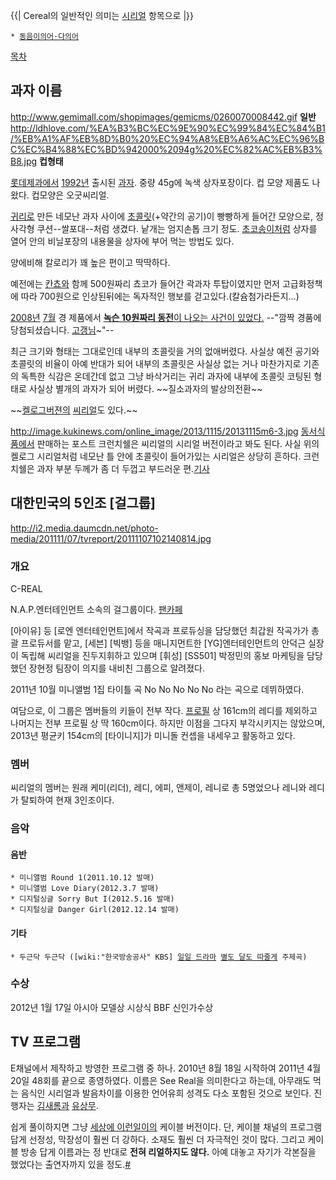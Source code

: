{{| Cereal의 일반적인 의미는 [[시리얼]] 항목으로 |}}

 * [[동음이의어·다의어]]

[[목차]]
== 과자 이름 ==
http://www.gemimall.com/shopimages/gemicms/0260070008442.gif
'''일반'''
http://ldhlove.com/%EA%B3%BC%EC%9E%90%EC%99%84%EC%84%B1/%EB%A1%AF%EB%8D%B0%20%EC%94%A8%EB%A6%AC%EC%96%BC%EC%B4%88%EC%BD%942000%2094g%20%EC%82%AC%EB%B3%B8.jpg
'''컵형태'''

[[롯데제과]]에서 [[1992년]] 출시된 [[과자]]. 중량 45g에 녹색 상자포장이다. 컵 모양 제품도 나왔다. 컵모양은 오굿씨리얼. 

[[귀리]]로 만든 네모난 과자 사이에 [[초콜릿]](+약간의 공기)이 빵빵하게 들어간 모양으로, 정사각형 쿠션--쌀포대--처럼 생겼다. 낱개는 엄지손톱 크기 정도. [[초코송이]]처럼 상자를 열어 안의 비닐포장의 내용물을 상자에 부어 먹는 방법도 있다.

양에비해 칼로리가 꽤 높은 편이고 딱딱하다.

예전에는 [[칸쵸]]와 함께 500원짜리 쵸코가 들어간 곽과자 투탑이였지만 먼저 고급화정책에 따라 700원으로 인상된뒤에는 독자적인 행보를 걷고있다.(칼슘첨가라든지...)

[[2008년]] [[7월]] 경 제품에서 [http://news.naver.com/main/read.nhn?mode=LSD&mid=sec&sid1=101&oid=003&aid=0002206933 '''녹슨 10원짜리 동전'''이 나오는 사건이 있었다.] --"깜짝 경품에 당첨되셨습니다. [[고갱님]]~"--

최근 크기와 형태는 그대로인데 내부의 초콜릿을 거의 없애버렸다. 사실상 예전 공기와 초콜릿의 비율이 아예 반대가 되어 내부의 초콜릿은 사실상 없는 거나 마찬가지로 기존의 독특한 식감은 온데간데 없고 그냥 바삭거리는 귀리 과자에 내부에 초콜릿 코팅된 형태로 사실상 별개의 과자가 되어 버렸다.  ~~질소과자의 발상의전환~~

~~[[켈로그]]버젼의 [http://youtu.be/dL_4hWTAn1Q/ 씨리얼]도 있다.~~ 

http://image.kukinews.com/online_image/2013/1115/20131115m6-3.jpg
[[동서식품]]에서 판매하는 포스트 크런치쉘은 씨리얼의 시리얼 버전이라고 봐도 된다. 사실 위의 켈로그 시리얼처럼 네모난 틀 안에 초콜릿이 들어가있는 시리얼은 상당히 흔하다. 크런치쉘은 과자 부분 두께가 좀 더 두껍고 부드러운 편.[http://news.kukinews.com/article/view.asp?page=1&gCode=cul&arcid=0007754901&cp=nv 기사]
 
== 대한민국의 5인조 [걸그룹] ==

http://i2.media.daumcdn.net/photo-media/201111/07/tvreport/20111107102140814.jpg

=== 개요 ===
C-REAL

N.A.P.엔터테인먼트 소속의 걸그룹이다. [http://cafe.naver.com/crealing 팬카페]

[아이유] 등 [로엔 엔터테인먼트]에서 작곡과 프로듀싱을 담당했던 최갑원 작곡가가 총괄 프로듀서를 맡고, [세븐] [빅뱅] 등을 매니지먼트한 [YG]엔터테인먼트의 안덕근 실장이 독립해 씨리얼을 진두지휘하고 있으며 [휘성] [SS501] 박정민의 홍보 마케팅을 담당했던 장현정 팀장이 의지를 내비친 그룹으로 알려졌다.

2011년 10월 미니앨범 1집 타이틀 곡 No No No No No 라는 곡으로 데뷔하였다.

여담으로, 이 그룹은 멤버들의 키들이 전부 작다. [[프로필]] 상 161cm의 레디를 제외하고 나머지는 전부 프로필 상 딱 160cm이다. 하지만 이점을 그다지 부각시키지는 않았으며, 2013년 평균키 154cm의 [타이니지]가 미니돌 컨셉을 내세우고 활동하고 있다.
=== 멤버 ===

씨리얼의 멤버는 원래 케미(리더), 레디, 에피, 앤제이, 레니로 총 5명었으나 레니와 레디가 탈퇴하여 현재 3인조이다.

=== 음악 ===

==== 음반 ====
 * 미니앨범 Round 1(2011.10.12 발매)
 * 미니앨범 Love Diary(2012.3.7 발매)
 * 디지털싱글 Sorry But I(2012.5.16 발매)
 * 디지털싱글 Danger Girl(2012.12.14 발매)

==== 기타 ====
 * 두근닥 두근닥 ([wiki:"한국방송공사" KBS] [[일일 드라마]] [[별도 달도 따줄게]] 주제곡)

=== 수상 === 
2012년 1월 17일 아시아 모델상 시상식 BBF 신인가수상

== TV 프로그램 ==
E채널에서 제작하고 방영한 프로그램 중 하나. 2010년 8월 18일 시작하여 2011년 4월 20일 48회를 끝으로 종영하였다. 이름은 See Real을 의미한다고 하는데, 아무래도 먹는 음식인 시리얼과 발음차이를 이용한 언어유희 성격도 다소 포함된 것으로 보인다. 진행자는 [[김새롬]]과 [[유상무]].

쉽게 풀이하지면 그냥 [[세상에 이런일이]]의 케이블 버전이다. 단, 케이블 채널의 프로그램 답게 선정성, 막장성이 훨씬 더 강하다. 소재도 훨씬 더 자극적인 것이 많다. 그리고 케이블 방송 답게 이름과는 정 반대로 '''전혀 리얼하지도 않다.''' 아예 대놓고 자기가 각본질을 했었다는 출연자까지 있을 정도.[http://search.naver.com/search.naver?sm=tab_hty.top&where=nexearch&ie=utf8&query=E%EC%B1%84%EB%84%90+%EC%94%A8%EB%A6%AC%EC%96%BC%EB%B0%A9%EC%86%A1+%EC%B6%9C%EC%97%B0%ED%95%B4%EC%9A%94%3C%EB%B0%8D%ED%82%A4%EB%9E%91+%EC%A0%80%ED%9D%AC%EA%B0%80%EC%A1%B1%5E%5E%3E&x=0&y=0 #]
